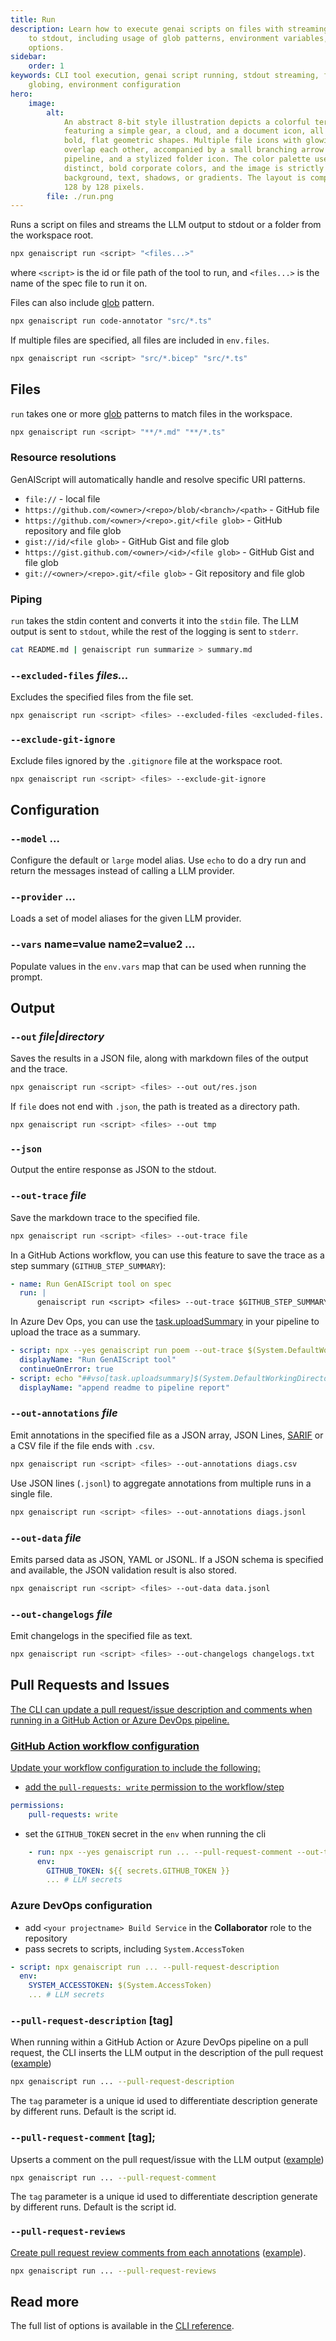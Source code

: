 ```yaml
---
title: Run
description: Learn how to execute genai scripts on files with streaming output
    to stdout, including usage of glob patterns, environment variables, and output
    options.
sidebar:
    order: 1
keywords: CLI tool execution, genai script running, stdout streaming, file
    globing, environment configuration
hero:
    image:
        alt:
            An abstract 8-bit style illustration depicts a colorful terminal window
            featuring a simple gear, a cloud, and a document icon, all rendered in
            bold, flat geometric shapes. Multiple file icons with glowing outlines
            overlap each other, accompanied by a small branching arrow symbolizing a
            pipeline, and a stylized folder icon. The color palette uses five
            distinct, bold corporate colors, and the image is strictly 2D, without
            background, text, shadows, or gradients. The layout is compact, sized at
            128 by 128 pixels.
        file: ./run.png
---
```


Runs a script on files and streams the LLM output to stdout or a folder from the workspace root.

```bash
npx genaiscript run <script> "<files...>"
```

where `<script>` is the id or file path of the tool to run, and `<files...>` is the name of the spec file to run it on.

Files can also include [glob](<https://en.wikipedia.org/wiki/Glob_(programming)>) pattern.

```sh
npx genaiscript run code-annotator "src/*.ts"
```

If multiple files are specified, all files are included in `env.files`.

```sh
npx genaiscript run <script> "src/*.bicep" "src/*.ts"
```

## Files

`run` takes one or more [glob](<https://en.wikipedia.org/wiki/Glob_(programming)>) patterns to match files in the workspace.

```bash
npx genaiscript run <script> "**/*.md" "**/*.ts"
```

### Resource resolutions

GenAIScript will automatically handle and resolve specific URI patterns.

- `file://` - local file
- `https://github.com/<owner>/<repo>/blob/<branch>/<path>` - GitHub file
- `https://github.com/<owner>/<repo>.git/<file glob>` - GitHub repository and file glob
- `gist://id/<file glob>` - GitHub Gist and file glob
- `https://gist.github.com/<owner>/<id>/<file glob>` - GitHub Gist and file glob
- `git://<owner>/<repo>.git/<file glob>` - Git repository and file glob

### Piping

`run` takes the stdin content and converts it into the `stdin` file.
The LLM output is sent to `stdout`, while the rest of the logging is sent to `stderr`.

```bash
cat README.md | genaiscript run summarize > summary.md
```

### `--excluded-files` _files..._

Excludes the specified files from the file set.

```sh "--excluded-files <excluded-files...>"
npx genaiscript run <script> <files> --excluded-files <excluded-files...>
```

### `--exclude-git-ignore`

Exclude files ignored by the `.gitignore` file at the workspace root.

```sh "--exclude-git-ignore"
npx genaiscript run <script> <files> --exclude-git-ignore
```

## Configuration

### `--model` ...

Configure the default or `large` model alias. Use `echo` to do a dry run and return the messages instead of calling a LLM provider.

### `--provider` ...

Loads a set of model aliases for the given LLM provider.

### `--vars` name=value name2=value2 ...

Populate values in the `env.vars` map that can be used when running the prompt.

## Output

### `--out` _file|directory_

Saves the results in a JSON file, along with markdown files of the output and the trace.

```sh "--out tmp"
npx genaiscript run <script> <files> --out out/res.json
```

If `file` does not end with `.json`, the path is treated as a directory path.

```sh "--out tmp"
npx genaiscript run <script> <files> --out tmp
```

### `--json`

Output the entire response as JSON to the stdout.

### `--out-trace` _file_

Save the markdown trace to the specified file.

```sh wrap
npx genaiscript run <script> <files> --out-trace file
```

In a GitHub Actions workflow, you can use this feature to save the trace as a step summary (`GITHUB_STEP_SUMMARY`):

```yaml title=".github/workflows/genaiscript.yml" wrap
- name: Run GenAIScript tool on spec
  run: |
      genaiscript run <script> <files> --out-trace $GITHUB_STEP_SUMMARY
```

In Azure Dev Ops, you can use the [task.uploadSummary](https://learn.microsoft.com/en-us/azure/devops/pipelines/scripts/logging-commands?view=azure-devops&tabs=bash#uploadsummary-add-some-markdown-content-to-the-build-summary)
in your pipeline to upload the trace as a summary.

```yaml title="genaiscript.pipeline.yml" "##vso[task.uploadsummary]" wrap
- script: npx --yes genaiscript run poem --out-trace $(System.DefaultWorkingDirectory)/trace.md
  displayName: "Run GenAIScript tool"
  continueOnError: true
- script: echo "##vso[task.uploadsummary]$(System.DefaultWorkingDirectory)/trace.md"
  displayName: "append readme to pipeline report"
```

### `--out-annotations` _file_

Emit annotations in the specified file as a JSON array, JSON Lines, [SARIF](https://sarifweb.azurewebsites.net/) or a CSV file if the file ends with `.csv`.

```sh wrap
npx genaiscript run <script> <files> --out-annotations diags.csv
```

Use JSON lines (`.jsonl`) to aggregate annotations from multiple runs in a single file.

```sh wrap
npx genaiscript run <script> <files> --out-annotations diags.jsonl
```

### `--out-data` _file_

Emits parsed data as JSON, YAML or JSONL. If a JSON schema is specified
and available, the JSON validation result is also stored.

```sh
npx genaiscript run <script> <files> --out-data data.jsonl
```

### `--out-changelogs` _file_

Emit changelogs in the specified file as text.

```sh
npx genaiscript run <script> <files> --out-changelogs changelogs.txt
```

## Pull Requests and Issues <a href="" id="pull-requests" />

The CLI can update a pull request/issue description and comments when running in a GitHub Action or Azure DevOps pipeline.

### GitHub Action workflow configuration

Update your workflow configuration to include the following:

- add the `pull-requests: write` permission to the workflow/step

```yaml
permissions:
    pull-requests: write
```

- set the `GITHUB_TOKEN` secret in the `env` when running the cli

```yaml
    - run: npx --yes genaiscript run ... --pull-request-comment --out-trace $GITHUB_STEP_SUMMARY
      env:
        GITHUB_TOKEN: ${{ secrets.GITHUB_TOKEN }}
        ... # LLM secrets
```

### Azure DevOps configuration

- add `<your projectname> Build Service` in the **Collaborator** role to the repository
- pass secrets to scripts, including `System.AccessToken`

```yaml
- script: npx genaiscript run ... --pull-request-description
  env:
    SYSTEM_ACCESSTOKEN: $(System.AccessToken)
    ... # LLM secrets
```

### `--pull-request-description` \[tag\]

When running within a GitHub Action or Azure DevOps pipeline on a pull request,
the CLI inserts the LLM output in the description of the pull request ([example](https://github.com/microsoft/genaiscript/pull/564))

```sh
npx genaiscript run ... --pull-request-description
```

The `tag` parameter is a unique id used to differentiate description generate by different runs. Default is the script id.

### `--pull-request-comment` \[tag\];

Upserts a comment on the pull request/issue with the LLM output ([example](https://github.com/microsoft/genaiscript/pull/564#issuecomment-2200474305))

```sh
npx genaiscript run ... --pull-request-comment
```

The `tag` parameter is a unique id used to differentiate description generate by different runs. Default is the script id.

### `--pull-request-reviews` <a href="" id="pull-request-reviews" />

Create pull request review comments from each [annotations](/genaiscript/reference/scripts/annotations)
([example](https://github.com/microsoft/genaiscript/pull/564#pullrequestreview-2151692644)).

```sh
npx genaiscript run ... --pull-request-reviews
```

## Read more

The full list of options is available in the [CLI reference](/genaiscript/reference/cli/commands#run).

